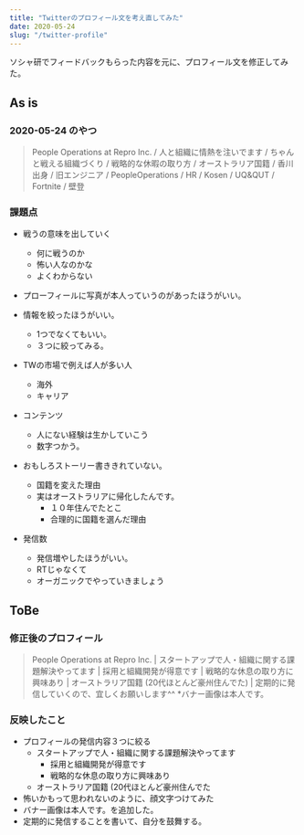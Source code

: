 ```yaml
---
title: "Twitterのプロフィール文を考え直してみた"
date: 2020-05-24
slug: "/twitter-profile"
---
```


ソシャ研でフィードバックもらった内容を元に、プロフィール文を修正してみた。

## As is
### 2020-05-24 のやつ


>People Operations at Repro Inc. / 人と組織に情熱を注いでます / ちゃんと戦える組織づくり / 戦略的な休暇の取り方 / オーストラリア国籍 / 香川出身 / 旧エンジニア / PeopleOperations / HR / Kosen / UQ&QUT / Fortnite / 壁登


### 課題点
- 戦うの意味を出していく
	- 何に戦うのか
	- 怖い人なのかな
	- よくわからない

- プローフィールに写真が本人っていうのがあったほうがいい。
- 情報を絞ったほうがいい。
	- 1つでなくてもいい。
	- ３つに絞ってみる。

- TWの市場で例えば人が多い人
	- 海外
	- キャリア

- コンテンツ
	- 人にない経験は生かしていこう
	- 数字つかう。

- おもしろストーリー書ききれていない。
	- 国籍を変えた理由
	- 実はオーストラリアに帰化したんです。
		- １０年住んでたとこ
		- 合理的に国籍を選んだ理由

- 発信数
	- 発信増やしたほうがいい。
	- RTじゃなくて
	- オーガニックでやっていきましょう

## ToBe
### 修正後のプロフィール

>People Operations at Repro Inc. | スタートアップで人・組織に関する課題解決やってます | 採用と組織開発が得意です | 戦略的な休息の取り方に興味あり | オーストラリア国籍 (20代ほとんど豪州住んでた) | 定期的に発信していくので、宜しくお願いします^^ *バナー画像は本人です。


### 反映したこと
- プロフィールの発信内容３つに絞る
	- スタートアップで人・組織に関する課題解決やってます
		-  採用と組織開発が得意です
		-  戦略的な休息の取り方に興味あり
	-  オーストラリア国籍 (20代ほとんど豪州住んでた
- 怖いかもって思われないのように、顔文字つけてみた
- バナー画像は本人です。を追加した。
- 定期的に発信することを書いて、自分を鼓舞する。
